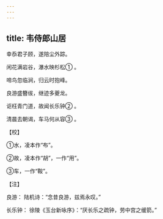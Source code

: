 ```yaml
---
---
---
```

title: 韦侍郎山居
---




幸忝君子顾，遂陪尘外踪。

闲花满岩谷，瀑水映杉松① 。

啼鸟忽临涧，归云时抱峰。

良游盛簪绂，继迹多夔龙。

讵枉青门道，故闻长乐钟② 。

清晨去朝谒，车马何从容③ 。

【校】

①水，凌本作“布”。

②故，凌本作“胡”，一作“用”。

③车，一作“鞍”。

【注】

良游： 陆机诗：“念昔良游，兹焉永叹。”

长乐钟： 徐陵《玉台新咏序》：“厌长乐之疏钟，劳中宫之缓箭。”